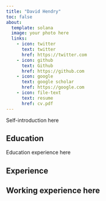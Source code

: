 ```yaml
---
title: "David Hendry"
toc: false
about:
  template: solana
  image: your photo here
  links:
    - icon: twitter
      text: twitter
      href: https://twitter.com
    - icon: github
      text: Github
      href: https://github.com
    - icon: google
      text: google scholar
      href: https://google.com
    - icon: file-text
      text: resume
      href: cv.pdf
---
```


Self-introduction here

## Education

Education experience here

## Experience

Working experience here
---
